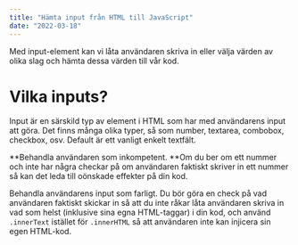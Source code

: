 ```yaml
---
title: "Hämta input från HTML till JavaScript"
date: "2022-03-18"
---
```


Med input-element kan vi låta användaren skriva in eller välja värden av olika slag och hämta dessa värden till vår kod.

# Vilka inputs?

Input är en särskild typ av element i HTML som har med användarens input att göra. Det finns många olika typer, så som number, textarea, combobox, checkbox, osv. Default är ett vanligt enkelt textfält.

<Warning>

**Behandla användaren som inkompetent. **Om du ber om ett nummer och inte har några checkar på om användaren faktiskt skriver in ett nummer så kan det leda till oönskade effekter på din kod.

</Warning>

Behandla användarens input som farligt. Du bör göra en check på vad användaren faktiskt skickar in så att du inte råkar låta användaren skriva in vad som helst (inklusive sina egna HTML-taggar) i din kod, och använd `.innerText` istället för `.innerHTML` så att användaren inte kan injicera sin egen HTML-kod.

</Warning>